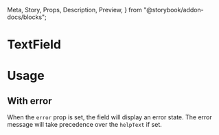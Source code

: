   Meta,
  Story,
  Props,
  Description,
  Preview,
} from "@storybook/addon-docs/blocks";

<Meta title="Actions/TextField" component={TextField} />

# TextField

<Description of={TextField} />

<Preview withToolbar>
  <Story name="Text field">
    <TextField />
  </Story>
</Preview>

<Props of={TextField} />

# Usage

## With error

When the `error` prop is set, the field will display an error state. The error message
will take precedence over the `helpText` if set.

<Preview>
  <Story name="With error">
    <TextField error="Name can't be empty" />
  </Story>
</Preview>
